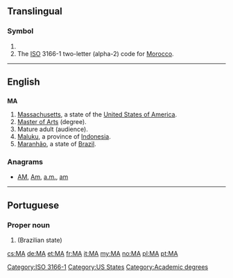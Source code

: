 {{also|Appendix:Variations of "ma"}}
==Translingual==

===Symbol===
{{infl|mul|symbol}}

# {{SI-unit-abb|mega|ampere|[[electrical current]]}}
# The [[ISO]] 3166-1 two-letter (alpha-2) code for [[Morocco]].

[[Category:ISO 3166-1]]

----

==English==

==={{abbreviation}}===
'''MA'''

# [[Massachusetts]], a state of the [[United States of America]].
# [[Master of Arts]] (degree).
# Mature adult (audience).
# [[Maluku]], a province of [[Indonesia]].
# [[Maranhão]], a state of [[Brazil]].

===Anagrams===
* [[AM#English|AM]], [[Am#English|Am]], [[a.m.#English|a.m.]], [[am#English|am]]

[[Category:US States]]
[[Category:Academic degrees]]
----

==Portuguese==

===Proper noun===
{{pt-proper noun|m}}

# {{abbreviation of|Maranhão|lang=pt}} (Brazilian state)

[[cs:MA]]
[[de:MA]]
[[et:MA]]
[[fr:MA]]
[[it:MA]]
[[my:MA]]
[[no:MA]]
[[pl:MA]]
[[pt:MA]]